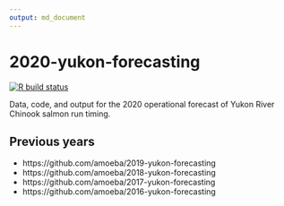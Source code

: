```yaml
---
output: md_document
---
```


# 2020-yukon-forecasting

<!-- badges: start -->
[![R build status](https://github.com/amoeba/2020-yukon-forecasting/workflows/R-CMD-check/badge.svg)](https://github.com/amoeba/2020-yukon-forecasting/actions)
<!-- badges: end -->

Data, code, and output for the 2020 operational forecast of Yukon River Chinook salmon run timing.

## Previous years

- https://github.com/amoeba/2019-yukon-forecasting
- https://github.com/amoeba/2018-yukon-forecasting
- https://github.com/amoeba/2017-yukon-forecasting
- https://github.com/amoeba/2016-yukon-forecasting
